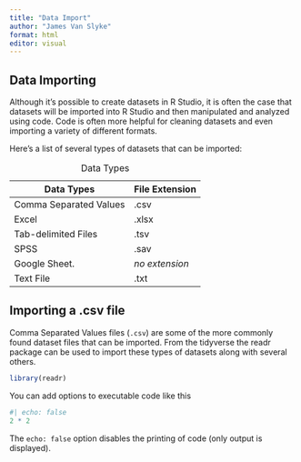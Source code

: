 ```yaml
---
title: "Data Import"
author: "James Van Slyke"
format: html
editor: visual
---
```


## Data Importing

Although it's possible to create datasets in R Studio, it is often the case that datasets will be imported into R Studio and then manipulated and analyzed using code. Code is often more helpful for cleaning datasets and even importing a variety of different formats.

Here's a list of several types of datasets that can be imported:

| Data Types             | File Extension |
|------------------------|----------------|
| Comma Separated Values | .csv           |
| Excel                  | .xlsx          |
| Tab-delimited Files    | .tsv           |
| SPSS                   | .sav           |
| Google Sheet.          | *no extension* |
| Text File              | .txt           |

: Data Types

## Importing a .csv file

Comma Separated Values files (`.csv`) are some of the more commonly found dataset files that can be imported. From the tidyverse the readr package can be used to import these types of datasets along with several others.

```r
library(readr)
```

You can add options to executable code like this

```r
#| echo: false
2 * 2
```

The `echo: false` option disables the printing of code (only output is displayed).
